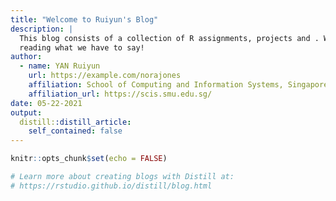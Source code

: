 ```yaml
---
title: "Welcome to Ruiyun's Blog"
description: |
  This blog consists of a collection of R assignments, projects and . We hope you enjoy 
  reading what we have to say!
author:
  - name: YAN Ruiyun 
    url: https://example.com/norajones
    affiliation: School of Computing and Information Systems, Singapore Management University
    affiliation_url: https://scis.smu.edu.sg/
date: 05-22-2021
output:
  distill::distill_article:
    self_contained: false
---
```


```r
knitr::opts_chunk$set(echo = FALSE)

# Learn more about creating blogs with Distill at:
# https://rstudio.github.io/distill/blog.html

```



